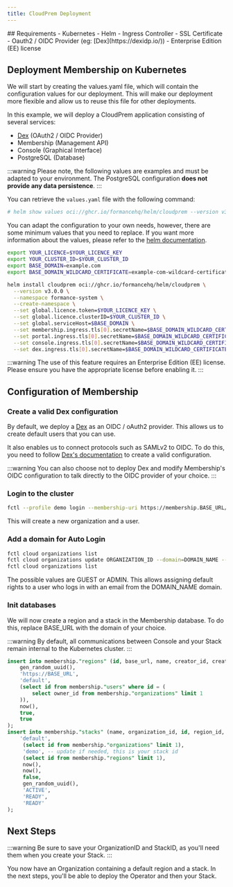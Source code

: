 ```yaml
---
title: CloudPrem Deployment
---
```


<Warning/>
## Requirements
- Kubernetes
- Helm
- Ingress Controller
- SSL Certificate
- Oauth2 / OIDC Provider (eg: [Dex](https://dexidp.io/))
- Enterprise Edition (EE) license

## Deployment Membership on Kubernetes
We will start by creating the values.yaml file, which will contain the configuration values for our deployment. This will make our deployment more flexible and allow us to reuse this file for other deployments.

In this example, we will deploy a CloudPrem application consisting of several services:

* [Dex](https://dexidp.io/) (OAuth2 / OIDC Provider)
* Membership (Management API)
* Console (Graphical Interface)
* PostgreSQL (Database)


:::warning
Please note, the following values are examples and must be adapted to your environment. The PostgreSQL configuration **does not provide any data persistence**.
:::

You can retrieve the `values.yaml` file with the following command:
```bash
# helm show values oci://ghcr.io/formancehq/helm/cloudprem --version v3.0.0 > values.yaml
```

You can adapt the configuration to your own needs, however, there are some minimum values that you need to replace. If you want more information about the values, please refer to the [helm documentation](https://github.com/formancehq/helm/blob/main/charts/cloudprem/README.md).
```BASH
export YOUR_LICENCE=$YOUR_LICENCE_KEY
export YOUR_CLUSTER_ID=$YOUR_CLUSTER_ID
export BASE_DOMAIN=example.com
export BASE_DOMAIN_WILDCARD_CERTIFICATE=example-com-wildcard-certificate-tls

helm install cloudprem oci://ghcr.io/formancehq/helm/cloudprem \
  --version v3.0.0 \
  --namespace formance-system \
  --create-namespace \
  --set global.licence.token=$YOUR_LICENCE_KEY \
  --set global.licence.clusterID=$YOUR_CLUSTER_ID \
  --set global.serviceHost=$BASE_DOMAIN \
  --set membership.ingress.tls[0].secretName=$BASE_DOMAIN_WILDCARD_CERTIFICATE \
  --set portal.ingress.tls[0].secretName=$BASE_DOMAIN_WILDCARD_CERTIFICATE \
  --set console.ingress.tls[0].secretName=$BASE_DOMAIN_WILDCARD_CERTIFICATE \
  --set dex.ingress.tls[0].secretName=$BASE_DOMAIN_WILDCARD_CERTIFICATE
```

:::warning
The use of this feature requires an Enterprise Edition (EE) license. Please ensure you have the appropriate license before enabling it.
:::

## Configuration of Membership

### Create a valid Dex configuration
By default, we deploy a [Dex](https://dexidp.io/) as an OIDC / oAuth2 provider. This allows us to create default users that you can use.

It also enables us to connect protocols such as SAMLv2 to OIDC. To do this, you need to follow [Dex's documentation](https://dexidp.io/docs/) to create a valid configuration.

:::warning
You can also choose not to deploy Dex and modify Membership's OIDC configuration to talk directly to the OIDC provider of your choice.
:::

### Login to the cluster

```bash
fctl --profile demo login --membership-uri https://membership.BASE_URL/api
```

This will create a new organization and a user.

### Add a domain for Auto Login
```bash
fctl cloud organizations list
fctl cloud organizations update ORGANIZATION_ID --domain=DOMAIN_NAME --default-organization-role=GUEST --default-stack-role=GUEST
fctl cloud organizations list
```
The possible values are GUEST or ADMIN. This allows assigning default rights to a user who logs in with an email from the DOMAIN_NAME domain.

### Init databases

We will now create a region and a stack in the Membership database.
To do this, replace BASE_URL with the domain of your choice.

:::warning
By default, all communications between Console and your Stack remain internal to the Kubernetes cluster.
:::

```SQL
insert into membership."regions" (id, base_url, name, creator_id, created_at, production, active) values (
    gen_random_uuid(),
    'https://BASE_URL',
    'default',
    (select id from membership."users" where id = (
        select owner_id from membership."organizations" limit 1
    )),
    now(),
    true,
    true
);
insert into membership."stacks" (name, organization_id, id, region_id, created_at, updated_at, stargate_enabled, client_secret, state, status, expected_status) values (
    'default',
     (select id from membership."organizations" limit 1),
     'demo', -- update if needed, this is your stack id
     (select id from membership."regions" limit 1),
     now(),
     now(),
     false,
     gen_random_uuid(),
     'ACTIVE',
     'READY',
     'READY'
);
```

## Next Steps
:::warning
Be sure to save your OrganizationID and StackID, as you'll need them when you create your Stack.
:::

You now have an Organization containing a default region and a stack.
In the next steps, you'll be able to deploy the Operator and then your Stack.

